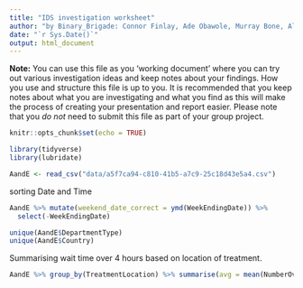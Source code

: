```yaml
---
title: "IDS investigation worksheet"
author: "by Binary_Brigade: Connor Finlay, Ade Obawole, Murray Bone, Alexander Patton & Cameron"
date: "`r Sys.Date()`"
output: html_document
---
```


**Note:** You can use this file as you 'working document' where you can try out various investigation ideas and keep notes about your findings. How you use and structure this file is up to you. It is recommended that you keep notes about what you are investigating and what you find as this will make the process of creating your presentation and report easier. Please note that you _do not_ need to submit this file as part of your group project.



```r
knitr::opts_chunk$set(echo = TRUE)
```


```r
library(tidyverse)
library(lubridate)
```


```r
AandE <- read_csv("data/a5f7ca94-c810-41b5-a7c9-25c18d43e5a4.csv")
```

sorting Date and Time
```r
AandE %>% mutate(weekend_date_correct = ymd(WeekEndingDate)) %>%
  select(-WeekEndingDate) 

unique(AandE$DepartmentType)
unique(AandE$Country)
```

Summarising wait time over 4 hours based on location of treatment.
```r
AandE %>% group_by(TreatmentLocation) %>% summarise(avg = mean(NumberOver4HoursEpisode))
```
